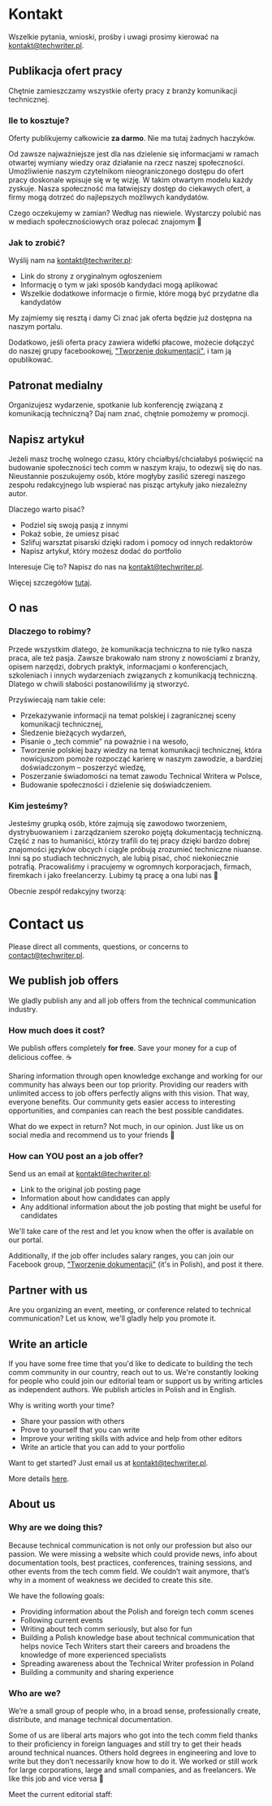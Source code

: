 
<Tabs>
  <TabItem value="polski" label="Polski" default>

# Kontakt

Wszelkie pytania, wnioski, prośby i uwagi prosimy kierować na
[kontakt@techwriter.pl](mailto:kontakt@techwriter.pl).

## Publikacja ofert pracy

Chętnie zamieszczamy wszystkie oferty pracy z branży komunikacji technicznej.

### Ile to kosztuje?

Oferty publikujemy całkowicie **za darmo**. Nie ma tutaj żadnych haczyków.

Od zawsze najważniejsze jest dla nas dzielenie się informacjami w ramach
otwartej wymiany wiedzy oraz działanie na rzecz naszej społeczności.
Umożliwienie naszym czytelnikom nieograniczonego dostępu do ofert pracy
doskonale wpisuje się w tę wizję. W takim otwartym modelu każdy zyskuje. Nasza
społeczność ma łatwiejszy dostęp do ciekawych ofert, a firmy mogą dotrzeć do
najlepszych możliwych kandydatów.

Czego oczekujemy w zamian? Według nas niewiele. Wystarczy polubić nas w mediach
społecznościowych oraz polecać znajomym 🙂

### Jak to zrobić?

Wyślij nam na [kontakt@techwriter.pl](mailto:kontakt@techwriter.pl):

- Link do strony z oryginalnym ogłoszeniem
- Informację o tym w jaki sposób kandydaci mogą aplikować
- Wszelkie dodatkowe informacje o firmie, które mogą być przydatne dla
  kandydatów

My zajmiemy się resztą i damy Ci znać jak oferta będzie już dostępna na naszym
portalu.

Dodatkowo, jeśli oferta pracy zawiera widełki płacowe, możecie dołączyć do
naszej grupy facebookowej,
["Tworzenie dokumentacji"](https://www.facebook.com/groups/tworzeniedokumentacji),
i tam ją opublikować.

## Patronat medialny

Organizujesz wydarzenie, spotkanie lub konferencję związaną z komunikacją
techniczną? Daj nam znać, chętnie pomożemy w promocji.

## Napisz artykuł

Jeżeli masz trochę wolnego czasu, który chciałbyś/chciałabyś poświęcić na
budowanie społeczności tech comm w naszym kraju, to odezwij się do nas.
Nieustannie poszukujemy osób, które mogłyby zasilić szeregi naszego zespołu
redakcyjnego lub wspierać nas pisząc artykuły jako niezależny autor.

Dlaczego warto pisać?

- Podziel się swoją pasją z innymi
- Pokaż sobie, że umiesz pisać
- Szlifuj warsztat pisarski dzięki radom i pomocy od innych redaktorów
- Napisz artykuł, który możesz dodać do portfolio

Interesuje Cię to? Napisz do nas na
[kontakt@techwriter.pl](mailto:kontakt@techwriter.pl).

Więcej szczegółów [tutaj](/oferta-wspolpracy-redaktor-techwriter-pl).

## O nas

### Dlaczego to robimy?

Przede wszystkim dlatego, że komunikacja techniczna to nie tylko nasza praca,
ale też pasja. Zawsze brakowało nam strony z nowościami z branży, opisem
narzędzi, dobrych praktyk, informacjami o konferencjach, szkoleniach i innych
wydarzeniach związanych z komunikacją techniczną. Dlatego w chwili słabości
postanowiliśmy ją stworzyć.

Przyświecają nam takie cele:

- Przekazywanie informacji na temat polskiej i zagranicznej sceny komunikacji
  technicznej,
- Śledzenie bieżących wydarzeń,
- Pisanie o „tech commie” na poważnie i na wesoło,
- Tworzenie polskiej bazy wiedzy na temat komunikacji technicznej, która
  nowicjuszom pomoże rozpocząć karierę w naszym zawodzie, a bardziej
  doświadczonym – poszerzyć wiedzę,
- Poszerzanie świadomości na temat zawodu Technical Writera w Polsce,
- Budowanie społeczności i dzielenie się doświadczeniem.

### Kim jesteśmy?

Jesteśmy grupką osób, które zajmują się zawodowo tworzeniem, dystrybuowaniem i
zarządzaniem szeroko pojętą dokumentacją techniczną. Część z nas to humaniści,
którzy trafili do tej pracy dzięki bardzo dobrej znajomości języków obcych i
ciągle próbują zrozumieć techniczne niuanse. Inni są po studiach technicznych,
ale lubią pisać, choć niekoniecznie potrafią. Pracowaliśmy i pracujemy w
ogromnych korporacjach, firmach, firemkach i jako freelancerzy. Lubimy tą pracę
a ona lubi nas 🙂

Obecnie zespół redakcyjny tworzą:

<AuthorList />

  </TabItem>
  <TabItem value="english" label="English">

# Contact us

Please direct all comments, questions, or concerns to
[contact@techwriter.pl](mailto:contact@techwriter.pl).

## We publish job offers

We gladly publish any and all job offers from the technical communication
industry.

### How much does it cost?

We publish offers completely **for free**. Save your money for a cup of
delicious coffee. ☕

Sharing information through open knowledge exchange and working for our
community has always been our top priority. Providing our readers with unlimited
access to job offers perfectly aligns with this vision. That way, everyone
benefits. Our community gets easier access to interesting opportunities, and
companies can reach the best possible candidates.

What do we expect in return? Not much, in our opinion. Just like us on social
media and recommend us to your friends 🙂

### How can YOU post an a job offer?

Send us an email at [kontakt@techwriter.pl](mailto:kontakt@techwriter.pl):

- Link to the original job posting page
- Information about how candidates can apply
- Any additional information about the job posting that might be useful for
  candidates

We'll take care of the rest and let you know when the offer is available on our
portal.

Additionally, if the job offer includes salary ranges, you can join our Facebook
group,
["Tworzenie dokumentacji"](https://www.facebook.com/groups/tworzeniedokumentacji)
(it's in Polish), and post it there.

## Partner with us

Are you organizing an event, meeting, or conference related to technical
communication? Let us know, we'll gladly help you promote it.

## Write an article

If you have some free time that you'd like to dedicate to building the tech comm
community in our country, reach out to us. We're constantly looking for people
who could join our editorial team or support us by writing articles as
independent authors. We publish articles in Polish and in English.

Why is writing worth your time?

- Share your passion with others
- Prove to yourself that you can write
- Improve your writing skills with advice and help from other editors
- Write an article that you can add to your portfolio

Want to get started? Just email us at
[kontakt@techwriter.pl](mailto:kontakt@techwriter.pl).

More details [here](/oferta-wspolpracy-redaktor-techwriter-pl).

## About us

### Why are we doing this?

Because technical communication is not only our profession but also our passion.
We were missing a website which could provide news, info about documentation
tools, best practices, conferences, training sessions, and other events from the
tech comm field. We couldn’t wait anymore, that’s why in a moment of weakness we
decided to create this site.

We have the following goals:

- Providing information about the Polish and foreign tech comm scenes
- Following current events
- Writing about tech comm seriously, but also for fun
- Building a Polish knowledge base about technical communication that helps
  novice Tech Writers start their careers and broadens the knowledge of more
  experienced specialists
- Spreading awareness about the Technical Writer profession in Poland
- Building a community and sharing experience

### Who are we?

We’re a small group of people who, in a broad sense, professionally create,
distribute, and manage technical documentation.

Some of us are liberal arts majors who got into the tech comm field thanks to
their proficiency in foreign languages and still try to get their heads around
technical nuances. Others hold degrees in engineering and love to write but they
don’t necessarily know how to do it. We worked or still work for large
corporations, large and small companies, and as freelancers. We like this job
and vice versa 🙂

Meet the current editorial staff:

<AuthorList language="English" />

  </TabItem>
</Tabs>

